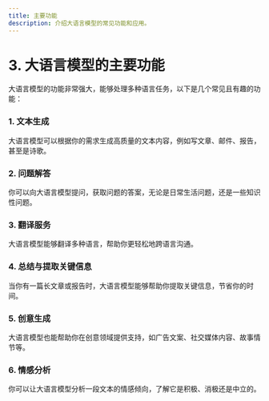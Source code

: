 ```yaml
---
title: 主要功能
description: 介绍大语言模型的常见功能和应用。
---
```



# 3. 大语言模型的主要功能

大语言模型的功能非常强大，能够处理多种语言任务，以下是几个常见且有趣的功能：

### 1. **文本生成**

大语言模型可以根据你的需求生成高质量的文本内容，例如写文章、邮件、报告，甚至是诗歌。

<ExampleBlock
  question="请帮我写一封感谢信，感谢我的同事最近帮助我完成了一个项目。"
  answer="尊敬的XXX，感谢您在过去的工作中提供的宝贵支持。您的贡献对我们团队至关重要，我深感荣幸能与您合作。"
/>

### 2. **问题解答**

你可以向大语言模型提问，获取问题的答案，无论是日常生活问题，还是一些知识性问题。

<ExampleBlock
  question="什么是人工智能？"
  answer="人工智能（AI）是指模拟人类智能过程的计算机系统，例如学习、推理和问题解决。AI的应用包括语音识别、图像处理、自然语言处理等。"
/>

### 3. **翻译服务**

大语言模型能够翻译多种语言，帮助你更轻松地跨语言沟通。

<ExampleBlock
  question="请把这句话翻译成英语：“我喜欢学习新的东西。”"
  answer="I love learning new things."
/>

### 4. **总结与提取关键信息**

当你有一篇长文章或报告时，大语言模型能够帮助你提取关键信息，节省你的时间。

<ExampleBlock
  question="请为我总结一下这篇关于环保的文章的要点。"
  answer="文章讨论了环保的必要性，并介绍了减少碳排放、提高能源效率的措施，强调了全球气候变化的挑战。"
/>

### 5. **创意生成**

大语言模型也能帮助你在创意领域提供支持，如广告文案、社交媒体内容、故事情节等。

<ExampleBlock
  question="请为我想一个有趣的广告文案，宣传新款智能手机。"
  answer="新一代智能手机，轻松掌控未来，随时随地连接精彩生活。"
/>

### 6. **情感分析**

你可以让大语言模型分析一段文本的情感倾向，了解它是积极、消极还是中立的。

<ExampleBlock
  question="请分析以下这段话的情感倾向：“今天的会议让我感到非常沮丧。”"
  answer="该文本表达了消极的情感，显示出作者对会议的不满和失望。"
/>
